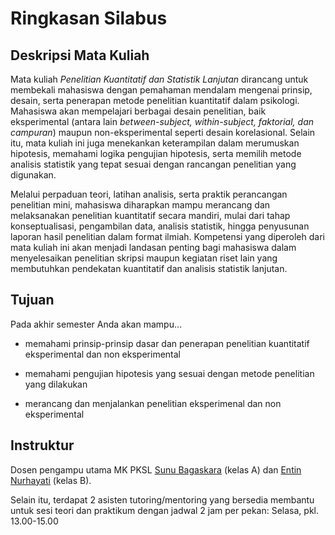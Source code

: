 # Ringkasan Silabus {.unnumbered}

## Deskripsi Mata Kuliah

Mata kuliah *Penelitian Kuantitatif dan Statistik Lanjutan* dirancang untuk membekali mahasiswa dengan pemahaman mendalam mengenai prinsip, desain, serta penerapan metode penelitian kuantitatif dalam psikologi. Mahasiswa akan mempelajari berbagai desain penelitian, baik eksperimental (antara lain *between-subject, within-subject, faktorial, dan campuran*) maupun non-eksperimental seperti desain korelasional. Selain itu, mata kuliah ini juga menekankan keterampilan dalam merumuskan hipotesis, memahami logika pengujian hipotesis, serta memilih metode analisis statistik yang tepat sesuai dengan rancangan penelitian yang digunakan.

Melalui perpaduan teori, latihan analisis, serta praktik perancangan penelitian mini, mahasiswa diharapkan mampu merancang dan melaksanakan penelitian kuantitatif secara mandiri, mulai dari tahap konseptualisasi, pengambilan data, analisis statistik, hingga penyusunan laporan hasil penelitian dalam format ilmiah. Kompetensi yang diperoleh dari mata kuliah ini akan menjadi landasan penting bagi mahasiswa dalam menyelesaikan penelitian skripsi maupun kegiatan riset lain yang membutuhkan pendekatan kuantitatif dan analisis statistik lanjutan.

## Tujuan

Pada akhir semester Anda akan mampu...

-   memahami prinsip-prinsip dasar dan penerapan penelitian kuantitatif eksperimental dan non eksperimental

-   memahami pengujian hipotesis yang sesuai dengan metode penelitian yang dilakukan

-   merancang dan menjalankan penelitian eksperimenal dan non eksperimental

## Instruktur

Dosen pengampu utama MK PKSL [Sunu Bagaskara](https://scholar.google.co.id/citations?user=fgMG__YAAAAJ&hl=en) (kelas A) dan [Entin Nurhayati](https://scholar.google.co.id/citations?hl=en&user=F9qebwEAAAAJ) (kelas B).

Selain itu, terdapat 2 asisten tutoring/mentoring yang bersedia membantu untuk sesi teori dan praktikum dengan jadwal 2 jam per pekan: Selasa, pkl. 13.00-15.00
